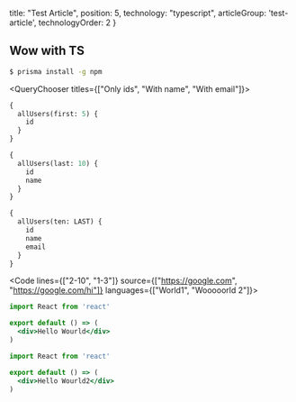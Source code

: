 
  title: "Test Article",
  position: 5,
  technology: "typescript",
  articleGroup: 'test-article',
  technologyOrder: 2
}

## Wow with TS

```bash lineNumbers,copy
$ prisma install -g npm
```

<QueryChooser titles={["Only ids", "With name", "With email"]}>

```graphql lineNumbers,copy
{
  allUsers(first: 5) {
    id
  }
}
```

```graphql lineNumbers,copy
{
  allUsers(last: 10) {
    id
    name
  }
}
```

```graphql lineNumbers,copy
{
  allUsers(ten: LAST) {
    id
    name
    email
  }
}
```

</QueryChooser>


<Code lines={["2-10", "1-3"]} source={["https://google.com", "https://google.com/hi"]} languages={["World1", "Wooooorld 2"]}>

```jsx
import React from 'react'

export default () => (
  <div>Hello Wourld</div>
)

```

```jsx
import React from 'react'

export default () => (
  <div>Hello Wourld2</div>
)

```

</Code>